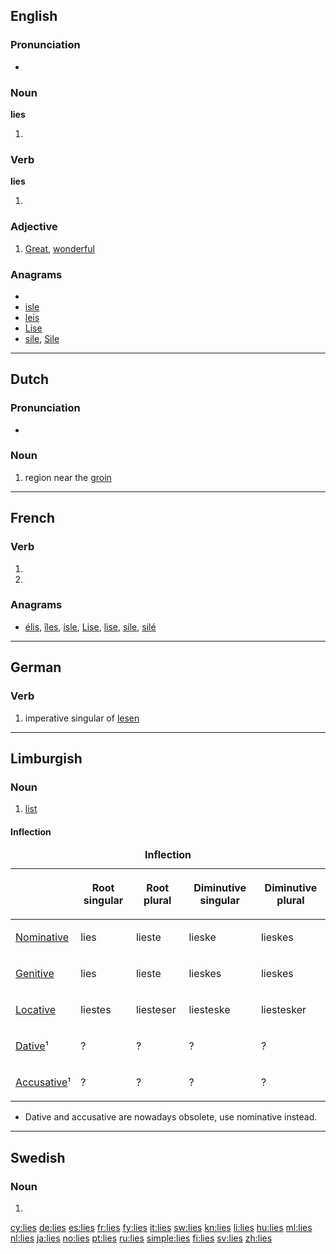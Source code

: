 {{also|Lies|liés}}
==English==

===Pronunciation===
* {{audio|en-us-lies.ogg|Audio (US)}}

===Noun===
'''lies'''

# {{plural of|lie}}

===Verb===
'''lies'''

# {{third-person singular of|[[lie]]}}

===Adjective===
{{infl|en|adjective}}

# {{context|Mid-Ulster}} [[great|Great]], [[wonderful]]
#: {{usex|That kebab was lies!|lang=en}}

===Anagrams===
* {{alphagram|eils}}
* [[isle#English|isle]]
* [[leis#English|leis]]
* [[Lise#English|Lise]]
* [[sile#English|sile]], [[Sile#English|Sile]]

----

==Dutch==

===Pronunciation===
* {{audio|Nl-lies.ogg|audio}}

===Noun===
{{infl|nl|noun|g=f}}

# {{anatomy|lang=nl}} region near the [[groin]]

----

==French==

===Verb===
{{fr-verb-form}}

# {{conjugation of|lier||2|s|pres|ind|lang=fr}}
# {{conjugation of|lier||2|s|pres|sub|lang=fr}}

===Anagrams===
* [[élis#French|élis]], [[îles#French|îles]], [[isle#French|isle]], [[Lise#French|Lise]], [[lise#French|lise]], [[sile#French|sile]], [[silé#French|silé]]

----

==German==

===Verb===
{{infl|de|verb form}}

# imperative singular of [[lesen]]

----

==Limburgish==

===Noun===
{{infl|li|noun|g=f}}

# [[list]]

====Inflection====
{| class="wikitable" style="text-align: center;"
|+ '''Inflection'''
!
! Root singular
! Root plural
! Diminutive singular
! Diminutive plural
|-
! [[nominative|Nominative]]
| lies
| lieste
| lieske
| lieskes
|-
! [[genitive|Genitive]]
| lies
| lieste
| lieskes
| lieskes
|-
! [[locative|Locative]]
| liestes
| liesteser
| liesteske
| liestesker
|-
! [[dative|Dative]]¹
| ?
| ?
| ?
| ?
|-
! [[accusative|Accusative]]¹
| ?
| ?
| ?
| ?
|}
* Dative and accusative are nowadays obsolete, use nominative instead.

----

==Swedish==

===Noun===
{{infl|sv|noun form}}

# {{sv-noun-form-indef-gen|lie}}

[[cy:lies]]
[[de:lies]]
[[es:lies]]
[[fr:lies]]
[[fy:lies]]
[[it:lies]]
[[sw:lies]]
[[kn:lies]]
[[li:lies]]
[[hu:lies]]
[[ml:lies]]
[[nl:lies]]
[[ja:lies]]
[[no:lies]]
[[pt:lies]]
[[ru:lies]]
[[simple:lies]]
[[fi:lies]]
[[sv:lies]]
[[zh:lies]]